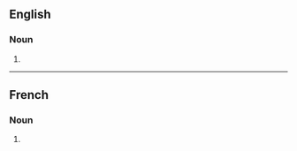 ==English==

===Noun===
{{head|en|noun form}}

# {{plural of|chambranle|lang=en}}

----

==French==

===Noun===
{{head|fr|noun plural form|g=m}}

# {{plural of|chambranle|lang=fr}}